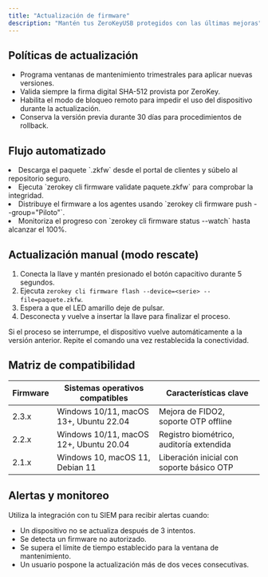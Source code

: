 ```yaml
---
title: "Actualización de firmware"
description: "Mantén tus ZeroKeyUSB protegidos con las últimas mejoras"
---
```


## Políticas de actualización

- Programa ventanas de mantenimiento trimestrales para aplicar nuevas versiones.
- Valida siempre la firma digital SHA-512 provista por ZeroKey.
- Habilita el modo de bloqueo remoto para impedir el uso del dispositivo durante la actualización.
- Conserva la versión previa durante 30 días para procedimientos de rollback.

## Flujo automatizado

<NumberedList>
  <li>
    Descarga el paquete `.zkfw` desde el portal de clientes y súbelo al repositorio seguro.
  </li>
  <li>
    Ejecuta `zerokey cli firmware validate paquete.zkfw` para comprobar la integridad.
  </li>
  <li>
    Distribuye el firmware a los agentes usando `zerokey cli firmware push --group="Piloto"`.
  </li>
  <li>
    Monitoriza el progreso con `zerokey cli firmware status --watch` hasta alcanzar el 100%.
  </li>
</NumberedList>

## Actualización manual (modo rescate)

1. Conecta la llave y mantén presionado el botón capacitivo durante 5 segundos.
2. Ejecuta `zerokey cli firmware flash --device=<serie> --file=paquete.zkfw`.
3. Espera a que el LED amarillo deje de pulsar.
4. Desconecta y vuelve a insertar la llave para finalizar el proceso.

<Tip>
  Si el proceso se interrumpe, el dispositivo vuelve automáticamente a la versión anterior. Repite el comando una vez restablecida la conectividad.
</Tip>

## Matriz de compatibilidad

| Firmware | Sistemas operativos compatibles | Características clave |
| --- | --- | --- |
| 2.3.x | Windows 10/11, macOS 13+, Ubuntu 22.04 | Mejora de FIDO2, soporte OTP offline |
| 2.2.x | Windows 10/11, macOS 12+, Ubuntu 20.04 | Registro biométrico, auditoría extendida |
| 2.1.x | Windows 10, macOS 11, Debian 11 | Liberación inicial con soporte básico OTP |

## Alertas y monitoreo

Utiliza la integración con tu SIEM para recibir alertas cuando:

- Un dispositivo no se actualiza después de 3 intentos.
- Se detecta un firmware no autorizado.
- Se supera el límite de tiempo establecido para la ventana de mantenimiento.
- Un usuario pospone la actualización más de dos veces consecutivas.
